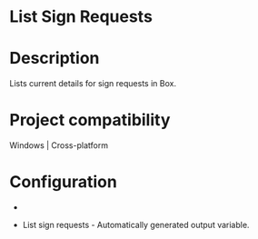 ﻿# List Sign Requests

# Description

Lists current details for sign requests in Box.

# Project compatibility

Windows | Cross-platform

# Configuration

* 









* List sign requests - Automatically generated output variable.
